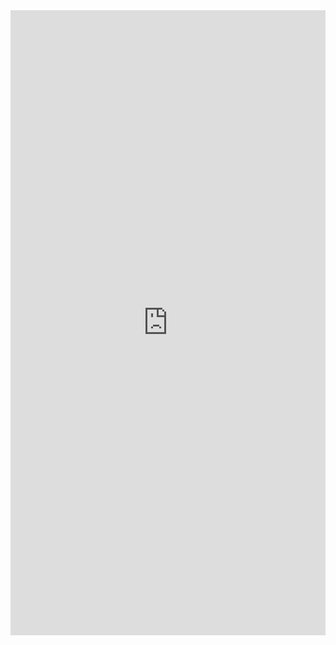<!---intro-->

<iframe id="learnR" src="https://wrightrc.shinyapps.io/intro/" style="border: 0px solid black; width: 100%; min-height: 1000px"></iframe>
